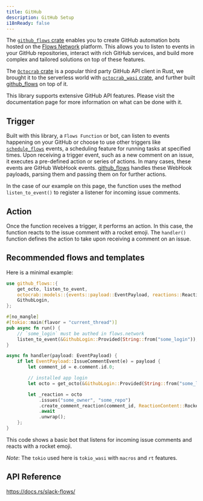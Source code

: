 ```yaml
---
title: GitHub
description: GitHub Setup
i18nReady: false
---
```


The [`github_flows` crate](https://docs.rs/github_flows) enables you to create GitHub automation bots hosted on the [Flows Network](https://flows.network/) platform. This allows you to listen to events in your GitHub repositories, interact with rich GitHub services, and build more complex and tailored solutions on top of these features.

The [`Octocrab` crate](https://docs.rs/octocrab) is a popular third party GitHub API client in Rust, we brought it to the serverless world with [`octocrab_wasi` crate](https://docs.rs/octocrab_wasi), and further built [github_flows](https://docs.rs/github_flows) on top of it.

This library supports extensive GitHub API features. Please visit the documentation page for more information on what can be done with it.


## Trigger

Built with this library, a `Flows Function` or bot, can listen to events happening on your GitHub or choose to use other triggers like [`schedule_flows`](https://docs.rs/schedule_flows) events, a scheduling feature for running tasks at specified times. Upon receiving a trigger event, such as a new comment on an issue, it executes a pre-defined action or series of actions. In many cases, these events are GitHub WebHook events. [github_flows](https://docs.rs/github_flows) handles these WebHook payloads, parsing them and passing them on for further actions.

In the case of our example on this page, the function uses the method `listen_to_event()` to register a listener for incoming issue comments.


## Action

Once the function receives a trigger, it performs an action. In this case, the function reacts to the issue comment with a rocket emoji. The `handler()` function defines the action to take upon receiving a comment on an issue.


## Recommended flows and templates

Here is a minimal example:

```rust
use github_flows::{
    get_octo, listen_to_event,
    octocrab::models::{events::payload::EventPayload, reactions::ReactionContent},
    GithubLogin,
};

#[no_mangle]
#[tokio::main(flavor = "current_thread")]
pub async fn run() {
    // `some_login` must be authed in flows.network
    listen_to_event(&GithubLogin::Provided(String::from("some_login")), "some_owner", "some_repo", vec!["issue_comment"], handler).await;
}

async fn handler(payload: EventPayload) {
    if let EventPayload::IssueCommentEvent(e) = payload {
        let comment_id = e.comment.id.0;

        // installed app login
        let octo = get_octo(&GithubLogin::Provided(String::from("some_login")));

        let _reaction = octo
            .issues("some_owner", "some_repo")
            .create_comment_reaction(comment_id, ReactionContent::Rocket)
            .await
            .unwrap();
    };
}
```


This code shows a basic bot that listens for incoming issue comments and reacts with a rocket emoji.

*Note*: The `tokio` used here is `tokio_wasi` with `macros` and `rt` features.

## API Reference

https://docs.rs/slack-flows/